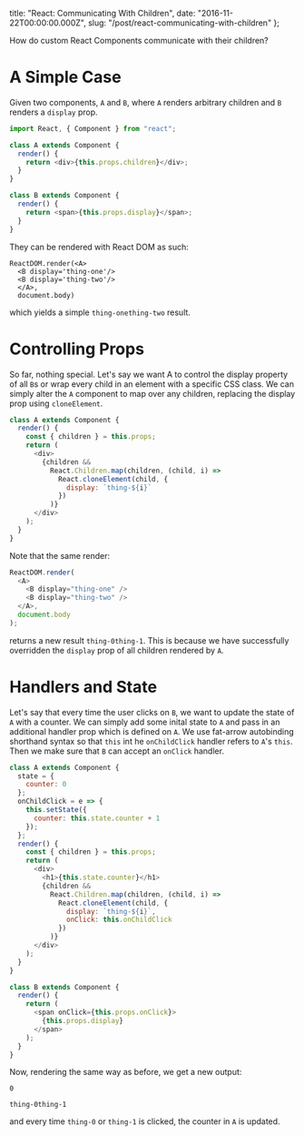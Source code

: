   title: "React: Communicating With Children",
  date: "2016-11-22T00:00:00.000Z",
  slug: "/post/react-communicating-with-children"
};

How do custom React Components communicate with their
children?

# A Simple Case

Given two components, `A` and `B`, where `A` renders
arbitrary children and `B` renders a `display` prop.

```javascript
import React, { Component } from "react";

class A extends Component {
  render() {
    return <div>{this.props.children}</div>;
  }
}

class B extends Component {
  render() {
    return <span>{this.props.display}</span>;
  }
}
```

They can be rendered with React DOM as such:

```javscript
ReactDOM.render(<A>
  <B display='thing-one'/>
  <B display='thing-two'/>
  </A>,
  document.body)
```

which yields a simple `thing-onething-two` result.

# Controlling Props

So far, nothing special. Let's say we want A to control the
display property of all `B`s or wrap every child in an
element with a specific CSS class. We can simply alter the
`A` component to map over any children, replacing the
display prop using `cloneElement`.

```javascript
class A extends Component {
  render() {
    const { children } = this.props;
    return (
      <div>
        {children &&
          React.Children.map(children, (child, i) =>
            React.cloneElement(child, {
              display: `thing-${i}`
            })
          )}
      </div>
    );
  }
}
```

Note that the same render:

```javascript
ReactDOM.render(
  <A>
    <B display="thing-one" />
    <B display="thing-two" />
  </A>,
  document.body
);
```

returns a new result `thing-0thing-1`. This is because we
have successfully overridden the `display` prop of all
children rendered by `A`.

# Handlers and State

Let's say that every time the user clicks on `B`, we want to
update the state of `A` with a counter. We can simply add
some inital state to `A` and pass in an additional handler
prop which is defined on `A`. We use fat-arrow autobinding
shorthand syntax so that `this` int he `onChildClick`
handler refers to `A`'s `this`. Then we make sure that `B`
can accept an `onClick` handler.

```javascript
class A extends Component {
  state = {
    counter: 0
  };
  onChildClick = e => {
    this.setState({
      counter: this.state.counter + 1
    });
  };
  render() {
    const { children } = this.props;
    return (
      <div>
        <h1>{this.state.counter}</h1>
        {children &&
          React.Children.map(children, (child, i) =>
            React.cloneElement(child, {
              display: `thing-${i}`,
              onClick: this.onChildClick
            })
          )}
      </div>
    );
  }
}

class B extends Component {
  render() {
    return (
      <span onClick={this.props.onClick}>
        {this.props.display}
      </span>
    );
  }
}
```

Now, rendering the same way as before, we get a new output:

```
0

thing-0thing-1
```

and every time `thing-0` or `thing-1` is clicked, the
counter in `A` is updated.
